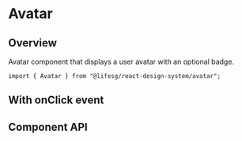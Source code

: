 
<Meta of={AvatarStories} />

# Avatar

## Overview

Avatar component that displays a user avatar with an optional badge.

```tsx
import { Avatar } from "@lifesg/react-design-system/avatar";
```

<Canvas of={AvatarStories.Default} />

## With onClick event

<Canvas of={AvatarStories.WithOnClick} />

## Component API

<PropsTable />
